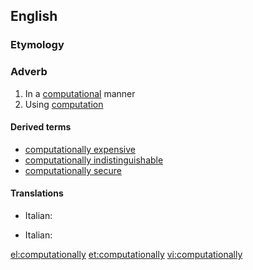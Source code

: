 ==English==

===Etymology===
{{suffix|computational|ly}}

===Adverb===
{{en-adv}}

# In a [[computational]] manner
# Using [[computation]]

====Derived terms====
*[[computationally expensive]]
*[[computationally indistinguishable]]
* [[computationally secure]]

====Translations====
{{trans-top|computational manner}}
* Italian: {{t-|it|computazionalmente}}
{{trans-mid}}
{{trans-bottom}}
{{trans-top|using computation}}
* Italian: {{t-|it|computazionalmente}}
{{trans-mid}}
{{trans-bottom}}

[[el:computationally]]
[[et:computationally]]
[[vi:computationally]]
